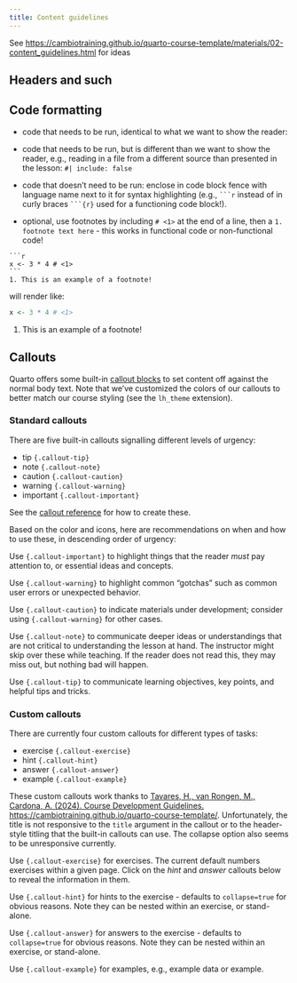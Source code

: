 ```yaml
---
title: Content guidelines
---
```


See <https://cambiotraining.github.io/quarto-course-template/materials/02-content_guidelines.html> for ideas

## Headers and such

## Code formatting

- code that needs to be run, identical to what we want to show the reader: 
- code that needs to be run, but is different than we want to show the reader, e.g., reading in a file from a different source than presented in the lesson: `#| include: false`

- code that doesn't need to be run: enclose in code block fence with language name next to it for syntax highlighting (e.g., ```` ```r```` instead of in curly braces ```` ```{r}```` used for a functioning code block!).
- optional, use footnotes by including `# <1>` at the end of a line, then a `1. footnote text here` - this works in functional code or non-functional code!

````
```r
x <- 3 * 4 # <1>
```
1. This is an example of a footnote!
````

will render like:

```r
x <- 3 * 4 # <1>
```
1. This is an example of a footnote!


## Callouts

Quarto offers some built-in [callout blocks](https://quarto.org/docs/authoring/callouts.html) to set content off against the normal body text.  Note that we've customized the colors of our callouts to better match our course styling (see the `lh_theme` extension).  

### Standard callouts

There are five built-in callouts signalling different levels of urgency:

* tip `{.callout-tip}`
* note `{.callout-note}`
* caution `{.callout-caution}`
* warning `{.callout-warning}`
* important `{.callout-important}`

See the [callout reference](https://quarto.org/docs/authoring/callouts.html) for how to create these.

Based on the color and icons, here are recommendations on when and how to use these, in descending order of urgency:

::: {.callout-important}
Use `{.callout-important}` to highlight things that the reader _must_ pay attention to, or essential ideas and concepts.
:::

::: {.callout-warning}
Use `{.callout-warning}` to highlight common "gotchas" such as common user errors or unexpected behavior.
:::

::: {.callout-caution}
Use `{.callout-caution}` to indicate materials under development; consider using `{.callout-warning}` for other cases.
:::

::: {.callout-note}
Use `{.callout-note}` to communicate deeper ideas or understandings that are not critical to understanding the lesson at hand.  The instructor might skip over these while teaching.  If the reader does not read this, they may miss out, but nothing bad will happen.
:::

::: {.callout-tip}
Use `{.callout-tip}` to communicate learning objectives, key points, and helpful tips and tricks.
:::


### Custom callouts

There are currently four custom callouts for different types of tasks:

* exercise `{.callout-exercise}`
* hint `{.callout-hint}`
* answer `{.callout-answer}`
* example `{.callout-example}`


These custom callouts work thanks to [Tavares, H., van Rongen, M., Cardona, A. (2024). Course Development Guidelines. https://cambiotraining.github.io/quarto-course-template/](https://cambiotraining.github.io/quarto-course-template/materials/02-content_guidelines.html).  Unfortunately, the title is not responsive to the `title` argument in the callout or to the header-style titling that the built-in callouts can use.  The collapse option also seems to be unresponsive currently.

::: {.callout-exercise}
Use `{.callout-exercise}` for exercises.  The current default numbers exercises within a given page.  Click on the _hint_ and _answer_ callouts below to reveal the information in them.

::: {.callout-hint}
Use `{.callout-hint}` for hints to the exercise - defaults to `collapse=true` for obvious reasons.  Note they can be nested within an exercise, or stand-alone.
:::

::: {.callout-answer}
Use `{.callout-answer}` for answers to the exercise - defaults to `collapse=true` for obvious reasons.  Note they can be nested within an exercise, or stand-alone.
:::

:::

::: {.callout-example}
Use `{.callout-example}` for examples, e.g., example data or example.
:::


